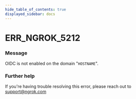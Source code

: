 ```yaml
---
hide_table_of_contents: true
displayed_sidebar: docs
---
```



# ERR_NGROK_5212

### Message

OIDC is not enabled on the domain "`HOSTNAME`".

### Further help

If you're having trouble resolving this error, please reach out to [support@ngrok.com](mailto:support@ngrok.com?subject=Help%20with%20ERR_NGROK_5212)

<ErrorDetails error="err_ngrok_5212" />
